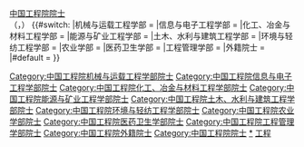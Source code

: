 <includeonly><span class="title">[[中国工程院院士]]<br />（{{{学部|}}}，{{{当选年|}}}）
{{#switch: {{{学部}}}
|机械与运载工程学部 = [[Category:中国工程院机械与运载工程学部院士]]
|信息与电子工程学部 = [[Category:中国工程院信息与电子工程学部院士]]
|化工、冶金与材料工程学部 = [[Category:中国工程院化工、冶金与材料工程学部院士]]
|能源与矿业工程学部 = [[Category:中国工程院能源与矿业工程学部院士]]
|土木、水利与建筑工程学部 = [[Category:中国工程院土木、水利与建筑工程学部院士]]
|环境与轻纺工程学部 = [[Category:中国工程院环境与轻纺工程学部院士]]
|农业学部 = [[Category:中国工程院农业学部院士]]
|医药卫生学部 = [[Category:中国工程院医药卫生学部院士]]
|工程管理学部 = [[Category:中国工程院工程管理学部院士]]
|外籍院士 = [[Category:中国工程院外籍院士]]
|#default = [[Category:中国工程院院士]]
}}
</span></includeonly>
<noinclude>
{{Documentation}}
[[Category:中国工程院院士|*]]
[[Category:中华人民共和国人物信息框模板|工程]]
</noinclude>
